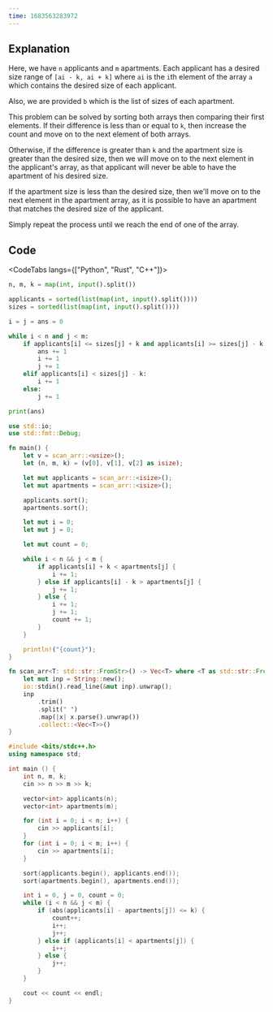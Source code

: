 ---
time: 1683563283972
---

## Explanation

Here, we have `n` applicants and `m` apartments. Each applicant has a desired size range of `[ai - k, ai + k]` where `ai` is the `i`th element of the array `a` which contains the desired size of each applicant.

Also, we are provided `b` which is the list of sizes of each apartment.

This problem can be solved by sorting both arrays then comparing their first elements. If their difference is less than or equal to `k`, then increase the count and move on to the next element of both arrays.

Otherwise, if the difference is greater than `k` and the apartment size is greater than the desired size, then we will move on to the next element in the applicant's array, as that applicant will never be able to have the apartment of his desired size.

If the apartment size is less than the desired size, then we'll move on to the next element in the apartment array, as it is possible to have an apartment that matches the desired size of the applicant.

Simply repeat the process until we reach the end of one of the array.

## Code

<CodeTabs langs={["Python", "Rust", "C++"]}>

```python
n, m, k = map(int, input().split())

applicants = sorted(list(map(int, input().split())))
sizes = sorted(list(map(int, input().split())))

i = j = ans = 0

while i < n and j < m:
    if applicants[i] <= sizes[j] + k and applicants[i] >= sizes[j] - k:
        ans += 1
        i += 1
        j += 1
    elif applicants[i] < sizes[j] - k:
        i += 1
    else:
        j += 1

print(ans)
```

```rust
use std::io;
use std::fmt::Debug;

fn main() {
    let v = scan_arr::<usize>();
    let (n, m, k) = (v[0], v[1], v[2] as isize);

    let mut applicants = scan_arr::<isize>();
    let mut apartments = scan_arr::<isize>();

    applicants.sort();
    apartments.sort();

    let mut i = 0;
    let mut j = 0;

    let mut count = 0;

    while i < n && j < m {
        if applicants[i] + k < apartments[j] {
            i += 1;
        } else if applicants[i] - k > apartments[j] {
            j += 1;
        } else {
            i += 1;
            j += 1;
            count += 1;
        }
    }

    println!("{count}");
}

fn scan_arr<T: std::str::FromStr>() -> Vec<T> where <T as std::str::FromStr>::Err: Debug {
    let mut inp = String::new();
    io::stdin().read_line(&mut inp).unwrap();
    inp
        .trim()
        .split(" ")
        .map(|x| x.parse().unwrap())
        .collect::<Vec<T>>()
}
```

```cpp
#include <bits/stdc++.h>
using namespace std;

int main () {
    int n, m, k;
    cin >> n >> m >> k;

    vector<int> applicants(n);
    vector<int> apartments(m);

    for (int i = 0; i < n; i++) {
        cin >> applicants[i];
    }
    for (int i = 0; i < m; i++) {
        cin >> apartments[i];
    }

    sort(applicants.begin(), applicants.end());
    sort(apartments.begin(), apartments.end());

    int i = 0, j = 0, count = 0;
    while (i < n && j < m) {
        if (abs(applicants[i] - apartments[j]) <= k) {
            count++;
            i++;
            j++;
        } else if (applicants[i] < apartments[j]) {
            i++;
        } else {
            j++;
        }
    }

    cout << count << endl;
}
```

</CodeTabs>
